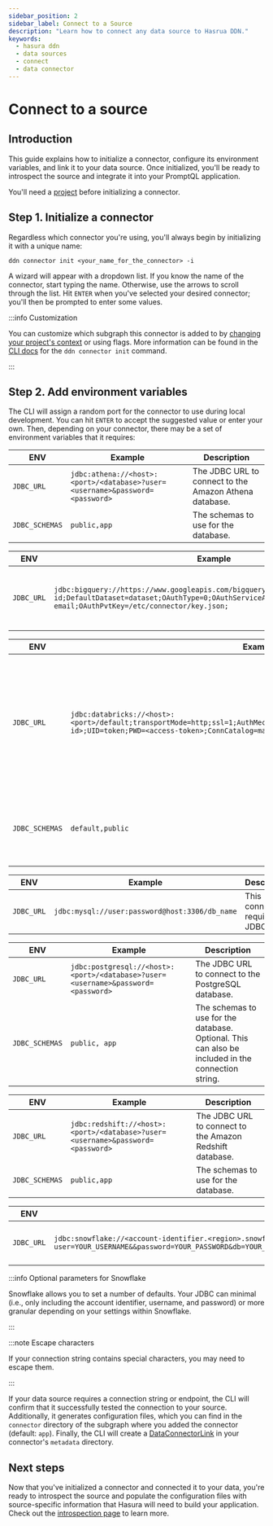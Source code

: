 ```yaml
---
sidebar_position: 2
sidebar_label: Connect to a Source
description: "Learn how to connect any data source to Hasrua DDN."
keywords:
  - hasura ddn
  - data sources
  - connect
  - data connector
---
```



# Connect to a source

## Introduction

This guide explains how to initialize a connector, configure its environment variables, and link it to your data source.
Once initialized, you'll be ready to introspect the source and integrate it into your PromptQL application.

You'll need a [project](/reference/cli/commands/ddn_supergraph_init.mdx) before initializing a connector.

## Step 1. Initialize a connector

Regardless which connector you're using, you'll always begin by initializing it with a unique name:

```ddn title="Initialize a new connector in a project directory:"
ddn connector init <your_name_for_the_connector> -i
```

A wizard will appear with a dropdown list. If you know the name of the connector, start typing the name. Otherwise, use
the arrows to scroll through the list. Hit `ENTER` when you've selected your desired connector; you'll then be prompted
to enter some values.

:::info Customization

You can customize which subgraph this connector is added to by
[changing your project's context](/reference/cli/commands/ddn_context.mdx) or using flags. More information can be found
in the [CLI docs](/reference/cli/commands/ddn_connector_init.mdx) for the `ddn connector init` command.

:::

## Step 2. Add environment variables

The CLI will assign a random port for the connector to use during local development. You can hit `ENTER` to accept the
suggested value or enter your own. Then, depending on your connector, there may be a set of environment variables that
it requires:

<Tabs groupId="source-preference" className="api-tabs">

<TabItem value="Athena" label="Athena">

| ENV            | Example                                                                      | Description                                            |
| -------------- | ---------------------------------------------------------------------------- | ------------------------------------------------------ |
| `JDBC_URL`     | `jdbc:athena://<host>:<port>/<database>?user=<username>&password=<password>` | The JDBC URL to connect to the Amazon Athena database. |
| `JDBC_SCHEMAS` | `public,app`                                                                 | The schemas to use for the database.                   |

</TabItem>

<TabItem value="BigQuery" label="BigQuery">

| ENV        | Example                                                                                                                                                                                               | Description                                       |
| ---------- | ----------------------------------------------------------------------------------------------------------------------------------------------------------------------------------------------------- | ------------------------------------------------- |
| `JDBC_URL` | `jdbc:bigquery://https://www.googleapis.com/bigquery/v2:443;ProjectId=project-id;DefaultDataset=dataset;OAuthType=0;OAuthServiceAcctEmail=service-account-email;OAuthPvtKey=/etc/connector/key.json;` | The JDBC URL to connect to the BigQuery database. |

</TabItem>

<TabItem value="Databricks" label="Databricks">

| ENV            | Example                                                                                                                                                                  | Description                                                                                                                        |
| -------------- | ------------------------------------------------------------------------------------------------------------------------------------------------------------------------ | ---------------------------------------------------------------------------------------------------------------------------------- |
| `JDBC_URL`     | `jdbc:databricks://<host>:<port>/default;transportMode=http;ssl=1;AuthMech=3;httpPath=/sql/1.0/warehouses/<warehouse-id>;UID=token;PWD=<access-token>;ConnCatalog=main;` | You can construct the base of this using your Databricks UI under `SQL Warehouses` » `<name-of-warehouse>` » `Connection details`. |
| `JDBC_SCHEMAS` | `default,public`                                                                                                                                                         | A comma-separated list of schemas within the referenced catalog.                                                                   |

</TabItem>
<TabItem value="MySQL" label="MySQL">

| ENV        | Example                                        | Description                         |
| ---------- | ---------------------------------------------- | ----------------------------------- |
| `JDBC_URL` | `jdbc:mysql://user:password@host:3306/db_name` | This connector requires a JDBC URL. |

</TabItem>
<TabItem value="PostgreSQL" label="PostgreSQL">

| ENV            | Example                                                                          | Description                                                                                        |
| -------------- | -------------------------------------------------------------------------------- | -------------------------------------------------------------------------------------------------- |
| `JDBC_URL`     | `jdbc:postgresql://<host>:<port>/<database>?user=<username>&password=<password>` | The JDBC URL to connect to the PostgreSQL database.                                                |
| `JDBC_SCHEMAS` | `public, app`                                                                    | The schemas to use for the database. Optional. This can also be included in the connection string. |

</TabItem>
  <TabItem value="Redshift" label="Redshift">

| ENV            | Example                                                                        | Description                                              |
| -------------- | ------------------------------------------------------------------------------ | -------------------------------------------------------- |
| `JDBC_URL`     | `jdbc:redshift://<host>:<port>/<database>?user=<username>&password=<password>` | The JDBC URL to connect to the Amazon Redshift database. |
| `JDBC_SCHEMAS` | `public,app`                                                                   | The schemas to use for the database.                     |

</TabItem>

<TabItem value="Snowflake" label="Snowflake">

| ENV        | Example                                                                                                                                                                                       | Description                         |
| ---------- | --------------------------------------------------------------------------------------------------------------------------------------------------------------------------------------------- | ----------------------------------- |
| `JDBC_URL` | `jdbc:snowflake://<account-identifier.<region>.snowflakecomputing.com?user=YOUR_USERNAME&&password=YOUR_PASSWORD&db=YOUR_DATABASE&warehouse=YOUR_WAREHOUSE&schema=YOUR_SCHEMA&role=YOUR_ROLE` | This connector requires a JDBC URL. |

:::info Optional parameters for Snowflake

Snowflake allows you to set a number of defaults. Your JDBC can minimal (i.e., only including the account identifier,
username, and password) or more granular depending on your settings within Snowflake.

:::

</TabItem>
</Tabs>

:::note Escape characters

If your connection string contains special characters, you may need to escape them.

:::

If your data source requires a connection string or endpoint, the CLI will confirm that it successfully tested the
connection to your source. Additionally, it generates configuration files, which you can find in the `connector`
directory of the subgraph where you added the connector (default: `app`). Finally, the CLI will create a
[DataConnectorLink](/reference/metadata-reference/data-connector-links.mdx) in your connector's `metadata` directory.

## Next steps

Now that you've initialized a connector and connected it to your data, you're ready to introspect the source and
populate the configuration files with source-specific information that Hasura will need to build your application. Check
out the [introspection page](/data-sources/introspect-a-source.mdx) to learn more.
